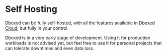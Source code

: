 
# Self Hosting

Dboxed can be fully self-hosted, with all the features available in [Dboxed Cloud](./dboxed-cloud), but fully in your
control.

<Callout type="warning">
    Dboxed is in a very early stage of development. Using it for production workloads is not advised yet, but feel free to use
    it for personal projects that can tolerate downtimes and even data loss.
</Callout>